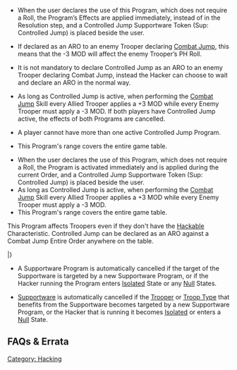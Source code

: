 {{section-hacking}}


{{n4only}}
{{n4list}}

{{image | name=sup-controlled_jump0.jpg | style=128 }} 

{{skillbox |greenyellow| CONTROLLED JUMP | SHORT SKILL / ARO }}
{{skill-label | Supportware, No Roll. }}
{{effects}}
{{update | PDF 2.1, July 2023}}
* When the user declares the use of this Program, which does not require a Roll, {{erratahighlight}}the Program’s Effects are applied immediately, instead of in the Resolution step{{erratahighlight-end}}, and a Controlled Jump Supportware Token (Sup: Controlled Jump) is placed beside the user. 
* {{erratahighlight}}If declared as an ARO to an enemy Trooper declaring [[Combat Jump]], this means that the -3 MOD will affect the enemy Trooper’s PH Roll.{{erratahighlight-end}}
* {{erratahighlight}}It is not mandatory to declare Controlled Jump as an ARO to an enemy Trooper declaring Combat Jump, instead the Hacker can choose to wait and declare an ARO in the normal way.{{erratahighlight-end}}
* As long as Controlled Jump is active, when performing the [[Combat Jump]] Skill every Allied Trooper applies a +3 MOD while every Enemy Trooper must apply a -3 MOD. {{erratahighlight}}If both players have Controlled Jump active, the effects of both Programs are cancelled.{{erratahighlight-end}}
* {{erratahighlight}}A player cannot have more than one active Controlled Jump Program.{{erratahighlight-end}}
* This Program's range covers the entire game table.
{{update-end}}
{{original}}
* When the user declares the use of this Program, which does not require a Roll,{{originalhighlight}} the Program is activated immediately and is applied during the current Order{{originalhighlight-end}}, and a Controlled Jump Supportware Token (Sup: Controlled Jump) is placed beside the user. 
* As long as Controlled Jump is active, when performing the [[Combat Jump]] Skill every Allied Trooper applies a +3 MOD while every Enemy Trooper must apply a -3 MOD.
* This Program's range covers the entire game table.
{{original-end}}


{{important-start}} 
This Program affects Troopers even if they don't have the [[Hackable]] Characteristic.
{{update | PDF 2.1, July 2023}}
{{erratahighlight}}Controlled Jump can be declared as an ARO against a Combat Jump Entire Order anywhere on the table.{{erratahighlight-end}}
{{update-end}}
{{important-end}}


{{n4-hacking-header}}
{{hackingrow | [[Controlled Jump]] | -- | -- | -- | -- | -- | Short Skill/ARO | +3/-3 MOD to the PH of every Trooper that performs [[Combat Jump]]. }}
|}


{{remember-start}}
{{update | PDF 2.1, July 2023}}
* {{erratahighlight}}A Supportware Program is automatically cancelled if the target of the Supportware is targeted by a new Supportware Program, or if the Hacker running the Program enters [[Isolated]] State or any [[Null]] States.{{erratahighlight-end}}
{{update-end}}
{{original}}
* {{originalhighlight}}[[Labels|Supportware]] is automatically cancelled if the [[Trooper]] or [[Troop Type]] that benefits from the Supportware becomes targeted by a new Supportware Program, or the Hacker that is running it becomes [[Isolated]] or enters a [[Null]] State.{{originalhighlight-end}}
{{original-end}}
{{remember-end}}


== FAQs & Errata ==

{{faqbox |
type = faq |
title = N4 FAQ |
version = Updated 1.1.1, Dec 2021 |
q = Q: How does Controlled Jump work in ARO? |
a = <s>A: A Controlled Jump ARO is considered valid against a Combat Jump Entire Order anywhere on the table, or against any Skill in the Hacker’s Hacking Area.</s><br>
{{erratahighlight}}A: A Controlled Jump ARO can be declared against a Combat Jump Entire Order anywhere on the table, or against any Skill in the Hacker’s Hacking Area.{{erratahighlight-end}}<br>
As an ARO to a Combat Jump Entire Order, Controlled Jump is resolved before the Combat Jump PH Roll is resolved, and will affect that PH Roll. Alternatively, the Hacker can wait until the PH Roll has been resolved, and declare a non-Controlled Jump ARO, if applicable. |
related = [[Combat Jump]], [[Controlled Jump]] }}


{{faqbox |
type = faq |
title = N4 FAQ |
version = 1.1.1, Dec 2021 |
q = Q: How do multiple uses and opposed uses of Controlled Jump work? |
a = A: A Trooper using Combat Jump can be affected by a maximum of one Controlled Jump Program per side. If both sides have Controlled Jump running, the effects of both Programs are cancelled. |
related = [[Combat Jump]], [[Controlled Jump]] }}
{{n4end}}




[[Category: Hacking]]